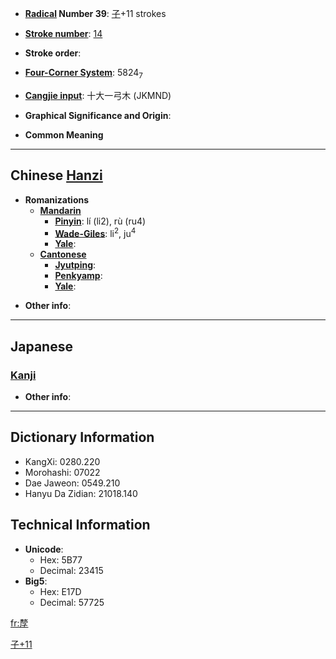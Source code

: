 * '''[[Wiktionary:Chinese radical index| Radical]] Number 39''': [[Wiktionary:Chinese radical index 子|子]]+11 strokes

* '''[[Wiktionary:Chinese total strokes index|Stroke number]]''': [[Wiktionary:Chinese total strokes index 14|14]]

* '''Stroke order''': 

* '''[[Wiktionary:Chinese four corner index|Four-Corner System]]''': 5824<sub>7</sub>

* '''[[Wiktionary:Chinese Cangjie index|Cangjie input]]''': 十大一弓木 (JKMND)

* '''Graphical Significance and Origin''': 

* '''Common Meaning'''

----

== Chinese [[Hanzi]] ==

* '''Romanizations'''
** '''[[Mandarin]]'''
*** '''[[Pinyin]]''': lí (li2), rù (ru4)
*** '''[[Wade-Giles]]''': li<sup>2</sup>, ju<sup>4</sup>
*** '''[[Yale]]''': 
** '''[[Cantonese]]'''
*** '''[[Jyutping]]''':
*** '''[[Penkyamp]]''': 
*** '''[[Yale]]''': 

* '''Other info''': 

----

==Japanese==

===[[Kanji]]===
{{kanji|on readings=[[り]] (ri)
|kun readings=[[ふたご]] (futago)
}}

* '''Other info''':  

----

== Dictionary Information ==

* KangXi: 0280.220
* Morohashi: 07022
* Dae Jaweon: 0549.210
* Hanyu Da Zidian: 21018.140

== Technical Information ==

* '''Unicode''':
** Hex: 5B77
** Decimal: 23415
* '''Big5''':
** Hex: E17D
** Decimal: 57725

[[Category:CJKV Character articles lacking a common meaning|子+11]]

[[fr:孷]]